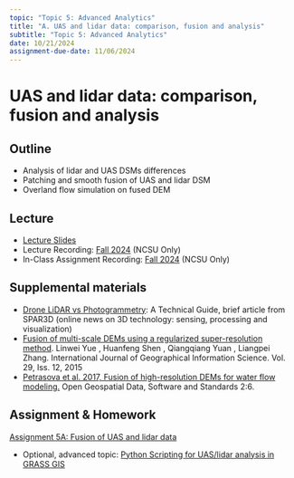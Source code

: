 ```yaml
---
topic: "Topic 5: Advanced Analytics"
title: "A. UAS and lidar data: comparison, fusion and analysis"
subtitle: "Topic 5: Advanced Analytics"
date: 10/21/2024
assignment-due-date: 11/06/2024
---
```


# UAS and lidar data: comparison, fusion and analysis

## Outline
- Analysis of lidar and UAS DSMs differences
- Patching and smooth fusion of UAS and lidar DSM
- Overland flow simulation on fused DEM

## Lecture
- [Lecture Slides](lectures/lecture_5a.qmd)
- Lecture Recording: [Fall 2024]({{< var recordings.topic5.lecture5a >}}) (NCSU Only)
- In-Class Assignment Recording: [Fall 2024]({{< var recordings.topic5.assignment5a >}}) (NCSU Only)

## Supplemental materials
- [Drone LiDAR vs Photogrammetry](https://www.geoweeknews.com/news/drone-lidar-vs-photogrammetry-technical-guide): A Technical Guide, brief article from SPAR3D (online news on 3D technology: sensing, processing and visualization)
- [Fusion of multi-scale DEMs using a regularized super-resolution method](https://www-tandfonline-com.prox.lib.ncsu.edu/doi/full/10.1080/13658816.2015.1063639). Linwei Yue , Huanfeng Shen , Qiangqiang Yuan , Liangpei Zhang. International Journal of Geographical Information Science. Vol. 29, Iss. 12, 2015
- [Petrasova et al. 2017, Fusion of high-resolution DEMs for water flow modeling.](https://opengeospatialdata.springeropen.com/articles/10.1186/s40965-017-0019-2) Open Geospatial Data, Software and Standards 2:6.

## Assignment & Homework

[Assignment 5A: Fusion of UAS and lidar data](assignments/assignment_5a.qmd)

- Optional, advanced topic: [Python Scripting for UAS/lidar analysis in GRASS GIS](https://ncsu-geoforall-lab.github.io/uav-lidar-analytics-course/assignments/python.html)